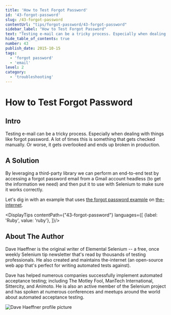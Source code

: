 ```yaml
---
title: 'How to Test Forgot Password'
id: '43-forgot-password'
slug: /43-forgot-password
contentUrl: "tips/forgot-password/43-forgot-password"
sidebar_label: "How to Test Forgot Password"
text: "Testing e-mail can be a tricky process. Especially when dealing with things like forgot password. A lot of times this is something that gets checked manually. Or worse, it gets overlooked and ends up broken in production."
hide_table_of_contents: true
number: 43
publish_date: 2015-10-15
tags:
  - 'forgot password'
  - 'email'
level: 2
category:
  - 'troubleshooting'
---
```


# How to Test Forgot Password

## Intro

Testing e-mail can be a tricky process. Especially when dealing with things like forgot password. A lot of times this
is something that gets checked manually. Or worse, it gets overlooked and ends up broken in production.

## A Solution

By leveraging a third-party library we can perform an end-to-end test by accessing a forgot password email from a
Gmail account headless (to get the information we need) and then put it to use with Selenium to make sure it works
correctly.

Let's dig in with an example that uses [the forgot password example](http://the-internet.herokuapp.com/forgot_password)
on [the-internet](https://github.com/saucelabs/the-internet).



<DisplayTips contentPath={"43-forgot-password"} languages={[
    {label: 'Ruby', value: 'ruby'},
]}/>


## About The Author

Dave Haeffner is the original writer of Elemental Selenium -- a free, once weekly Selenium tip newsletter that's read
by thousands of testing professionals. He also created and maintains the-internet (an open-source web app that's
perfect for writing automated tests against).

Dave has helped numerous companies successfully implement automated acceptance testing; including The Motley Fool,
ManTech International, Sittercity, and Animoto. He is also an active member of the Selenium project and has spoken
at numerous conferences and meetups around the world about automated acceptance testing.

![Dave Haeffner profile picture](/img/authors/dave-haeffner.jpeg#author-img 'a title')


